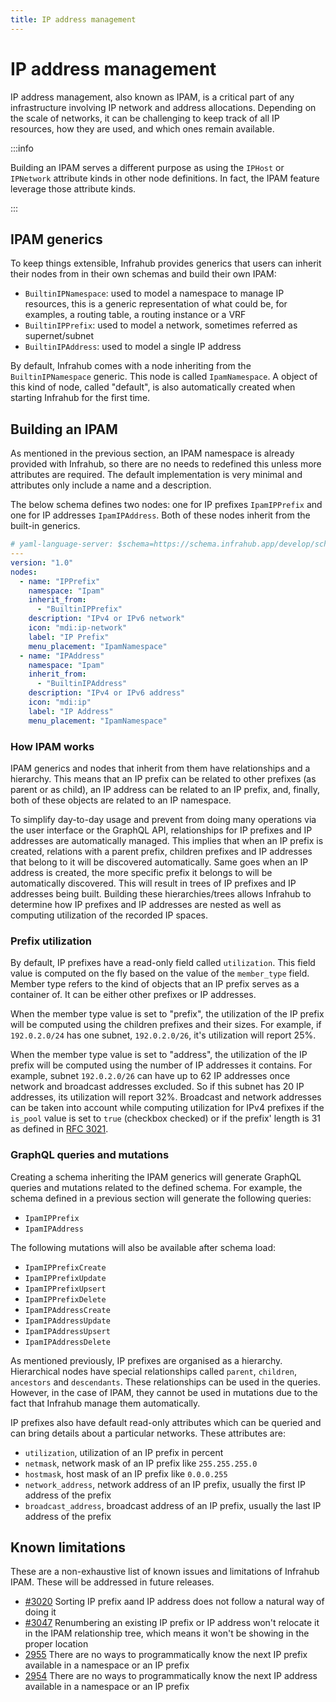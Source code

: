 ```yaml
---
title: IP address management
---
```


# IP address management

IP address management, also known as IPAM, is a critical part of any infrastructure involving IP network and address allocations. Depending on the scale of networks, it can be challenging to keep track of all IP resources, how they are used, and which ones remain available.

:::info

Building an IPAM serves a different purpose as using the `IPHost` or `IPNetwork` attribute kinds in other node definitions. In fact, the IPAM feature leverage those attribute kinds.

:::

## IPAM generics

To keep things extensible, Infrahub provides generics that users can inherit their nodes from in their own schemas and build their own IPAM:

- `BuiltinIPNamespace`: used to model a namespace to manage IP resources, this is a generic representation of what could be, for examples, a routing table, a routing instance or a VRF
- `BuiltinIPPrefix`: used to model a network, sometimes referred as supernet/subnet
- `BuiltinIPAddress`: used to model a single IP address

By default, Infrahub comes with a node inheriting from the `BuiltinIPNamespace` generic. This node is called `IpamNamespace`. A object of this kind of node, called "default", is also automatically created when starting Infrahub for the first time.

## Building an IPAM

As mentioned in the previous section, an IPAM namespace is already provided with Infrahub, so there are no needs to redefined this unless more attributes are required. The default implementation is very minimal and attributes only include a name and a description.

The below schema defines two nodes: one for IP prefixes `IpamIPPrefix` and one for IP addresses `IpamIPAddress`. Both of these nodes inherit from the built-in generics.

```yaml title="Schema definition implementing IPAM generics"
# yaml-language-server: $schema=https://schema.infrahub.app/develop/schema.schema.json
---
version: "1.0"
nodes:
  - name: "IPPrefix"
    namespace: "Ipam"
    inherit_from:
      - "BuiltinIPPrefix"
    description: "IPv4 or IPv6 network"
    icon: "mdi:ip-network"
    label: "IP Prefix"
    menu_placement: "IpamNamespace"
  - name: "IPAddress"
    namespace: "Ipam"
    inherit_from:
      - "BuiltinIPAddress"
    description: "IPv4 or IPv6 address"
    icon: "mdi:ip"
    label: "IP Address"
    menu_placement: "IpamNamespace"
```

### How IPAM works

IPAM generics and nodes that inherit from them have relationships and a hierarchy. This means that an IP prefix can be related to other prefixes (as parent or as child), an IP address can be related to an IP prefix, and, finally, both of these objects are related to an IP namespace.

To simplify day-to-day usage and prevent from doing many operations via the user interface or the GraphQL API, relationships for IP prefixes and IP addresses are automatically managed. This implies that when an IP prefix is created, relations with a parent prefix, children prefixes and IP addresses that belong to it will be discovered automatically. Same goes when an IP address is created, the more specific prefix it belongs to will be automatically discovered. This will result in trees of IP prefixes and IP addresses being built. Building these hierarchies/trees allows Infrahub to determine how IP prefixes and IP addresses are nested as well as computing utilization of the recorded IP spaces.

### Prefix utilization

By default, IP prefixes have a read-only field called `utilization`. This field value is computed on the fly based on the value of the `member_type` field. Member type refers to the kind of objects that an IP prefix serves as a container of. It can be either other prefixes or IP addresses.

When the member type value is set to "prefix", the utilization of the IP prefix will be computed using the children prefixes and their sizes. For example, if `192.0.2.0/24` has one subnet, `192.0.2.0/26`, it's utilization will report 25%.

When the member type value is set to "address", the utilization of the IP prefix will be computed using the number of IP addresses it contains. For example, subnet `192.0.2.0/26` can have up to 62 IP addresses once network and broadcast addresses excluded. So if this subnet has 20 IP addresses, its utilization will report 32%. Broadcast and network addresses can be taken into account while computing utilization for IPv4 prefixes if the `is_pool` value is set to `true` (checkbox checked) or if the prefix' length is 31 as defined in [RFC 3021](https://datatracker.ietf.org/doc/html/rfc3021).

### GraphQL queries and mutations

Creating a schema inheriting the IPAM generics will generate GraphQL queries and mutations related to the defined schema. For example, the schema defined in a previous section will generate the following queries:

- `IpamIPPrefix`
- `IpamIPAddress`

The following mutations will also be available after schema load:

- `IpamIPPrefixCreate`
- `IpamIPPrefixUpdate`
- `IpamIPPrefixUpsert`
- `IpamIPPrefixDelete`
- `IpamIPAddressCreate`
- `IpamIPAddressUpdate`
- `IpamIPAddressUpsert`
- `IpamIPAddressDelete`

As mentioned previously, IP prefixes are organised as a hierarchy. Hierarchical nodes have special relationships called `parent`, `children`, `ancestors` and `descendants`. These relationships can be used in the queries. However, in the case of IPAM, they cannot be used in mutations due to the fact that Infrahub manage them automatically.

IP prefixes also have default read-only attributes which can be queried and can bring details about a particular networks. These attributes are:

- `utilization`, utilization of an IP prefix in percent
- `netmask`, network mask of an IP prefix like `255.255.255.0`
- `hostmask`, host mask of an IP prefix like `0.0.0.255`
- `network_address`, network address of an IP prefix, usually the first IP address of the prefix
- `broadcast_address`, broadcast address of an IP prefix, usually the last IP address of the prefix

## Known limitations

These are a non-exhaustive list of known issues and limitations of Infrahub IPAM. These will be addressed in future releases.

- [#3020](https://github.com/opsmill/infrahub/issues/3020) Sorting IP prefix aand IP address does not follow a natural way of doing it
- [#3047](https://github.com/opsmill/infrahub/issues/3047) Renumbering an existing IP prefix or IP address won't relocate it in the IPAM relationship tree, which means it won't be showing in the proper location
- [2955](https://github.com/opsmill/infrahub/issues/2955) There are no ways to programmatically know the next IP prefix available in a namespace or an IP prefix
- [2954](https://github.com/opsmill/infrahub/issues/2954) There are no ways to programmatically know the next IP address available in a namespace or an IP prefix